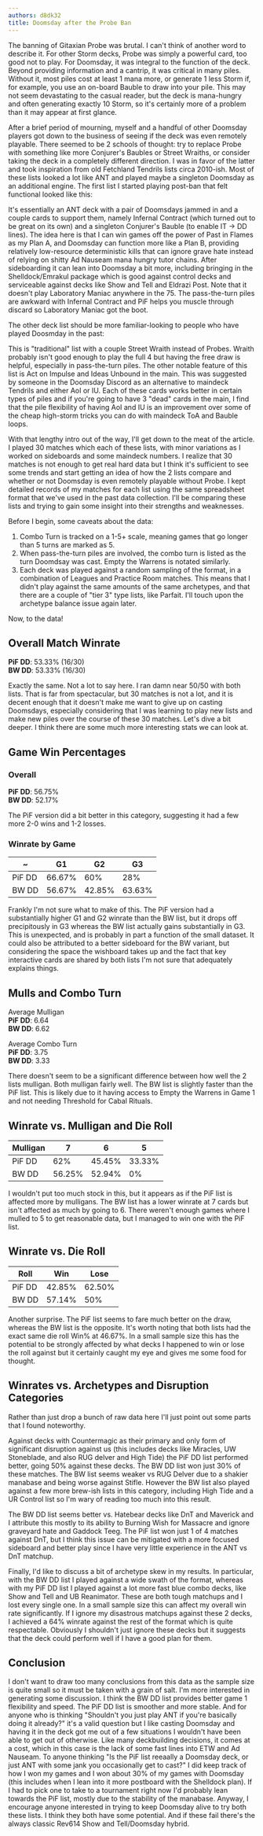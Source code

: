 ```yaml
---
authors: d8dk32
title: Doomsday after the Probe Ban
---
```


The banning of Gitaxian Probe was brutal. I can't think of another word to
describe it. For other Storm decks, Probe was simply a powerful card, too good
not to play. For Doomsday, it was integral to the function of the deck. Beyond
providing information and a cantrip, it was critical in many piles. Without it,
most piles cost at least 1 mana more, or generate 1 less Storm if, for example,
you use an on-board Bauble to draw into your pile. This may not seem devastating
to the casual reader, but the deck is mana-hungry and often generating exactly
10 Storm, so it's certainly more of a problem than it may appear at first
glance.

After a brief period of mourning, myself and a handful of other Doomsday players
got down to the business of seeing if the deck was even remotely playable. There
seemed to be 2 schools of thought: try to replace Probe with something like more
Conjurer's Baubles or Street Wraiths, or consider taking the deck in a
completely different direction. I was in favor of the latter and took
inspiration from old Fetchland Tendrils lists circa 2010-ish. Most of these
lists looked a lot like ANT and played maybe a singleton Doomsday as an
additional engine. The first list I started playing post-ban that felt
functional looked like this:

<deck path="2018/07/ddft.pif.txt" />

It's essentially an ANT deck with a pair of Doomsdays jammed in and a couple
cards to support them, namely Infernal Contract (which turned out to be great on
its own) and a singleton Conjurer's Bauble (to enable IT -> DD lines). The idea
here is that I can win games off the power of Past in Flames as my Plan A, and
Doomsday can function more like a Plan B, providing relatively low-resource
deterministic kills that can ignore grave hate instead of relying on shitty Ad
Nauseam mana hungry tutor chains. After sideboarding it can lean into Doomsday a
bit more, including bringing in the Shelldock/Emrakul package which is good
against control decks and serviceable against decks like Show and Tell and
Eldrazi Post. Note that it doesn't play Laboratory Maniac anywhere in the 75.
The pass-the-turn piles are awkward with Infernal Contract and PiF helps you
muscle through discard so Laboratory Maniac got the boot.

The other deck list should be more familiar-looking to people who have played
Doosmday in the past:

<deck path="2018/07/ddft.bw.txt" />

This is "traditional" list with a couple Street Wraith instead of Probes. Wraith
probably isn't good enough to play the full 4 but having the free draw is
helpful, especially in pass-the-turn piles. The other notable feature of this
list is Act on Impulse and Ideas Unbound in the main. This was suggested by
someone in the Doomsday Discord as an alternative to maindeck Tendrils and
either AoI or IU. Each of these cards works better in certain types of piles and
if you're going to have 3 "dead" cards in the main, I find that the pile
flexibility of having AoI and IU is an improvement over some of the cheap
high-storm tricks you can do with maindeck ToA and Bauble loops.

With that lengthy intro out of the way, I'll get down to the meat of the
article. I played 30 matches which each of these lists, with minor variations as
I worked on sideboards and some maindeck numbers. I realize that 30 matches is
not enough to get real hard data but I think it's sufficient to see some trends
and start getting an idea of how the 2 lists compare and whether or not Doomsday
is even remotely playable without Probe. I kept detailed records of my matches
for each list using the same spreadsheet format that we've used in the past data
collection. I'll be comparing these lists and trying to gain some insight into
their strengths and weaknesses.

Before I begin, some caveats about the data:

1. Combo Turn is tracked on a 1-5+ scale, meaning games that go longer than 5
   turns are marked as 5.
2. When pass-the-turn piles are involved, the combo turn is listed as the turn
   Doomdsay was cast. Empty the Warrens is notated similarly.
3. Each deck was played against a random sampling of the format, in a
   combination of Leagues and Practice Room matches. This means that I didn't
   play against the same amounts of the same archetypes, and that there are a
   couple of "tier 3" type lists, like Parfait. I'll touch upon the archetype
   balance issue again later.

Now, to the data!

## Overall Match Winrate

**PiF DD**: 53.33% (16/30)  
**BW DD**: 53.33% (16/30)

Exactly the same. Not a lot to say here. I ran damn near 50/50 with both lists.
That is far from spectacular, but 30 matches is not a lot, and it is decent
enough that it doesn't make me want to give up on casting Doomsdays, especially
considering that I was learning to play new lists and make new piles over the
course of these 30 matches. Let's dive a bit deeper. I think there are some much
more interesting stats we can look at.

## Game Win Percentages

### Overall

**PiF DD**: 56.75%  
**BW DD**: 52.17%

The PiF version did a bit better in this category, suggesting it had a few more
2-0 wins and 1-2 losses.

### Winrate by Game

| ~      | G1     | G2     | G3     |
|--------|--------|--------|--------|
| PiF DD | 66.67% | 60%    | 28%    |
| BW DD  | 56.67% | 42.85% | 63.63% |

Frankly I'm not sure what to make of this. The PiF version had a substantially
higher G1 and G2 winrate than the BW list, but it drops off precipitously in G3
whereas the BW list actually gains substantially in G3. This is unexpected, and
is probably in part a function of the small dataset. It could also be attributed
to a better sideboard for the BW variant, but considering the space the
wishboard takes up and the fact that key interactive cards are shared by both
lists I'm not sure that adequately explains things.

## Mulls and Combo Turn

Average Mulligan  
**PiF DD**: 6.64  
**BW DD**: 6.62

Average Combo Turn  
**PiF DD**: 3.75  
**BW DD**: 3.33

There doesn't seem to be a significant difference between how well the 2 lists
mulligan. Both mulligan fairly well. The BW list is slightly faster than the PiF
list. This is likely due to it having access to Empty the Warrens in Game 1 and
not needing Threshold for Cabal Rituals.

## Winrate vs. Mulligan and Die Roll

| Mulligan | 7      | 6      | 5      |
|----------|--------|--------|--------|
| PiF DD   | 62%    | 45.45% | 33.33% |
| BW DD    | 56.25% | 52.94% | 0%     |

I wouldn't put too much stock in this, but it appears as if the PiF list is
affected more by mulligans. The BW list has a lower winrate at 7 cards but isn't
affected as much by going to 6. There weren't enough games where I mulled to 5
to get reasonable data, but I managed to win one with the PiF list.

## Winrate vs. Die Roll

| Roll   | Win    | Lose   |
|--------|--------|--------|
| PiF DD | 42.85% | 62.50% |
| BW DD  | 57.14% | 50%    |

Another surprise. The PiF list seems to fare much better on the draw, whereas
the BW list is the opposite. It's worth noting that both lists had the exact
same die roll Win% at 46.67%. In a small sample size this has the potential to
be strongly affected by what decks I happened to win or lose the roll against
but it certainly caught my eye and gives me some food for thought.

## Winrates vs. Archetypes and Disruption Categories

Rather than just drop a bunch of raw data here I'll just point out some parts
that I found noteworthy.

Against decks with Countermagic as their primary and only form of significant
disruption against us (this includes decks like Miracles, UW Stoneblade, and
also RUG delver and High Tide) the PiF DD list performed better, going 50%
against these decks. The BW DD list won just 30% of these matches. The BW list
seems weaker vs RUG Delver due to a shakier manabase and being worse against
Stifle. However the BW list also played against a few more brew-ish lists in
this category, including High Tide and a UR Control list so I'm wary of reading
too much into this result.

The BW DD list seems better vs. Hatebear decks like DnT and Maverick and I
attribute this mostly to its ability to Burning Wish for Massacre and ignore
graveyard hate and Gaddock Teeg. The PiF list won just 1 of 4 matches against
DnT, but I think this issue can be mitigated with a more focused sideboard and
better play since I have very little experience in the ANT vs DnT matchup.

Finally, I'd like to discuss a bit of archetype skew in my results. In
particular, with the BW DD list I played against a wide swath of the format,
whereas with my PiF DD list I played against a lot more fast blue combo decks,
like Show and Tell and UB Reanimator. These are both tough matchups and I lost
every single one. In a small sample size this can affect my overall win rate
significantly. If I ignore my disastrous matchups against these 2 decks, I
achieved a 64% winrate against the rest of the format which is quite
respectable. Obviously I shouldn't just ignore these decks but it suggests that
the deck could perform well if I have a good plan for them.

## Conclusion

I don't want to draw too many conclusions from this data as the sample size is
quite small so it must be taken with a grain of salt. I'm more interested in
generating some discussion. I think the BW DD list provides better game 1
flexibility and speed. The PiF DD list is smoother and more stable. And for
anyone who is thinking "Shouldn't you just play ANT if you're basically doing it
already?" it's a valid question but I like casting Doomsday and having it in the
deck got me out of a few situations I wouldn't have been able to get out of
otherwise. Like many deckbuilding decisions, it comes at a cost, which in this
case is the lack of some fast lines into ETW and Ad Nauseam. To anyone thinking "Is
the PiF list reeaally a Doomsday deck, or just ANT with some jank you
occasionally get to cast?" I did keep track of how I won my games and I won
about 30% of my games with Doomsday (this includes when I lean into it more
postboard with the Shelldock plan). If I had to pick one to take to a tournament
right now I'd probably lean towards the PiF list, mostly due to the stability of
the manabase. Anyway, I encourage anyone interested in trying to keep Doomsday
alive to try both these lists. I think they both have some potential. And if
these fail there's the always classic Rev614 Show and Tell/Doomsday hybrid.
